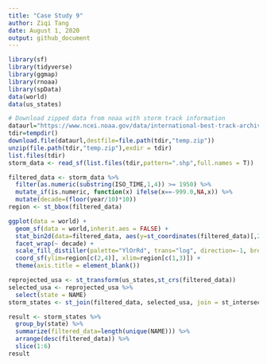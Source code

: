 ```yaml
---
title: "Case Study 9"
author: Ziqi Tang
date: August 1, 2020
output: github_document
---
```

```r
library(sf)
library(tidyverse)
library(ggmap)
library(rnoaa)
library(spData)
data(world)
data(us_states)
```
```R
# Download zipped data from noaa with storm track information
dataurl="https://www.ncei.noaa.gov/data/international-best-track-archive-for-climate-stewardship-ibtracs/v04r00/access/shapefile/IBTrACS.NA.list.v04r00.points.zip"
tdir=tempdir()
download.file(dataurl,destfile=file.path(tdir,"temp.zip"))
unzip(file.path(tdir,"temp.zip"),exdir = tdir)
list.files(tdir)
storm_data <- read_sf(list.files(tdir,pattern=".shp",full.names = T))
```
```R
filtered_data <- storm_data %>%
  filter(as.numeric(substring(ISO_TIME,1,4)) >= 1950) %>%
  mutate_if(is.numeric, function(x) ifelse(x==-999.0,NA,x)) %>%
  mutate(decade=(floor(year/10)*10))
region <- st_bbox(filtered_data)

ggplot(data = world) +
  geom_sf(data = world,inherit.aes = FALSE) +
  stat_bin2d(data=filtered_data, aes(y=st_coordinates(filtered_data)[,2], x=st_coordinates(filtered_data)[,1]),bins=100) +
  facet_wrap(~ decade) +
  scale_fill_distiller(palette="YlOrRd", trans="log", direction=-1, breaks = c(1,10,100,1000)) +
  coord_sf(ylim=region[c(2,4)], xlim=region[c(1,3)]) +
  theme(axis.title = element_blank())

reprojected_usa <- st_transform(us_states,st_crs(filtered_data))
selected_usa <- reprojected_usa %>%
  select(state = NAME)
storm_states <- st_join(filtered_data, selected_usa, join = st_intersects,left = F)
```
```R
result <- storm_states %>%
  group_by(state) %>%
  summarize(filtered_data=length(unique(NAME))) %>%
  arrange(desc(filtered_data)) %>%
  slice(1:6)
result
```